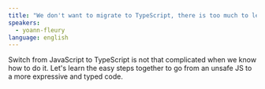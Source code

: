 ```yaml
---
title: "We don't want to migrate to TypeScript, there is too much to learn!"
speakers:
  - yoann-fleury
language: english
---
```


Switch from JavaScript to TypeScript is not that complicated when we know how to do it.
Let's learn the easy steps together to go from an unsafe JS to a more expressive and typed code.
